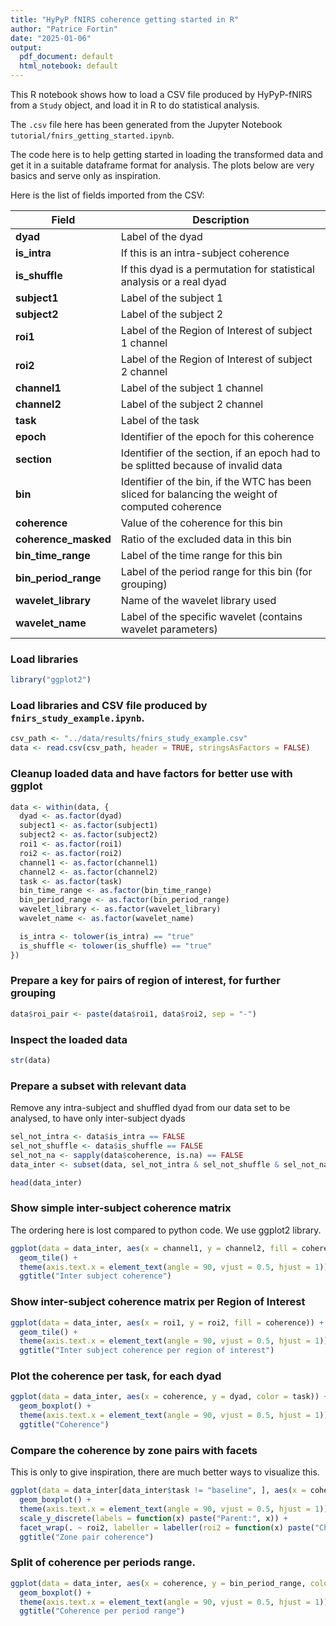 ```yaml
---
title: "HyPyP fNIRS coherence getting started in R"
author: "Patrice Fortin"
date: "2025-01-06"
output:
  pdf_document: default
  html_notebook: default
---
```


This R notebook shows how to load a CSV file produced by HyPyP-fNIRS from a `Study` object, and load it in R to do statistical analysis.

The `.csv` file here has been generated from the Jupyter Notebook `tutorial/fnirs_getting_started.ipynb`.

The code here is to help getting started in loading the transformed data and get it in a suitable dataframe format for analysis. The plots below are very basics and serve only as inspiration.

Here is the list of fields imported from the CSV:

|Field | Description |
| - | ---- |
| **dyad**             | Label of the dyad |
| **is_intra**         | If this is an intra-subject coherence |
| **is_shuffle**       | If this dyad is a permutation for statistical analysis or a real dyad |
| **subject1**         | Label of the subject 1 |
| **subject2**         | Label of the subject 2 |
| **roi1**             | Label of the Region of Interest of subject 1 channel |
| **roi2**             | Label of the Region of Interest of subject 2 channel |
| **channel1**         | Label of the subject 1 channel |
| **channel2**         | Label of the subject 2 channel |
| **task**             | Label of the task |
| **epoch**            | Identifier of the epoch for this coherence |
| **section**          | Identifier of the section, if an epoch had to be splitted because of invalid data |
| **bin**              | Identifier of the bin, if the WTC has been sliced for balancing the weight of computed coherence |
| **coherence**        | Value of the coherence for this bin |
| **coherence_masked** | Ratio of the excluded data in this bin |
| **bin_time_range**   | Label of the time range for this bin |
| **bin_period_range** | Label of the period range for this bin (for grouping) |
| **wavelet_library**  | Name of the wavelet library used |
| **wavelet_name**     | Label of the specific wavelet (contains wavelet parameters) |

### Load libraries

```r
library("ggplot2")
```

### Load libraries and CSV file produced by `fnirs_study_example.ipynb`.

```r
csv_path <- "../data/results/fnirs_study_example.csv"
data <- read.csv(csv_path, header = TRUE, stringsAsFactors = FALSE)
```

### Cleanup loaded data and have factors for better use with ggplot

```r
data <- within(data, {
  dyad <- as.factor(dyad)
  subject1 <- as.factor(subject1)
  subject2 <- as.factor(subject2)
  roi1 <- as.factor(roi1)
  roi2 <- as.factor(roi2)
  channel1 <- as.factor(channel1)
  channel2 <- as.factor(channel2)
  task <- as.factor(task)
  bin_time_range <- as.factor(bin_time_range)
  bin_period_range <- as.factor(bin_period_range)
  wavelet_library <- as.factor(wavelet_library)
  wavelet_name <- as.factor(wavelet_name)

  is_intra <- tolower(is_intra) == "true"
  is_shuffle <- tolower(is_shuffle) == "true"
})
```

### Prepare a key for pairs of region of interest, for further grouping

```r
data$roi_pair <- paste(data$roi1, data$roi2, sep = "-")
```

\newpage

### Inspect the loaded data

```r
str(data)
```

\newpage

### Prepare a subset with relevant data

Remove any intra-subject and shuffled dyad from our data set to be analysed, to have only inter-subject dyads

```r
sel_not_intra <- data$is_intra == FALSE
sel_not_shuffle <- data$is_shuffle == FALSE
sel_not_na <- sapply(data$coherence, is.na) == FALSE
data_inter <- subset(data, sel_not_intra & sel_not_shuffle & sel_not_na)
```

```r
head(data_inter)
```

\newpage

### Show simple inter-subject coherence matrix

The ordering here is lost compared to python code. We use ggplot2 library.

```r
ggplot(data = data_inter, aes(x = channel1, y = channel2, fill = coherence)) +
  geom_tile() +
  theme(axis.text.x = element_text(angle = 90, vjust = 0.5, hjust = 1)) +
  ggtitle("Inter subject coherence")
```

\newpage

### Show inter-subject coherence matrix per Region of Interest

```r
ggplot(data = data_inter, aes(x = roi1, y = roi2, fill = coherence)) +
  geom_tile() +
  theme(axis.text.x = element_text(angle = 90, vjust = 0.5, hjust = 1)) +
  ggtitle("Inter subject coherence per region of interest")
```

\newpage

### Plot the coherence per task, for each dyad

```r
ggplot(data = data_inter, aes(x = coherence, y = dyad, color = task)) +
  geom_boxplot() +
  theme(axis.text.x = element_text(angle = 90, vjust = 0.5, hjust = 1)) +
  ggtitle("Coherence")
```

\newpage

### Compare the coherence by zone pairs with facets

This is only to give inspiration, there are much better ways to visualize this.

```r
ggplot(data = data_inter[data_inter$task != "baseline", ], aes(x = coherence, y = roi1)) +
  geom_boxplot() +
  theme(axis.text.x = element_text(angle = 90, vjust = 0.5, hjust = 1)) +
  scale_y_discrete(labels = function(x) paste("Parent:", x)) +
  facet_wrap(. ~ roi2, labeller = labeller(roi2 = function(x) paste("Child:", x))) +
  ggtitle("Zone pair coherence")
```

\newpage

### Split of coherence per periods range.

```r
ggplot(data = data_inter, aes(x = coherence, y = bin_period_range, color = task)) +
  geom_boxplot() +
  theme(axis.text.x = element_text(angle = 90, vjust = 0.5, hjust = 1)) +
  ggtitle("Coherence per period range")
```

